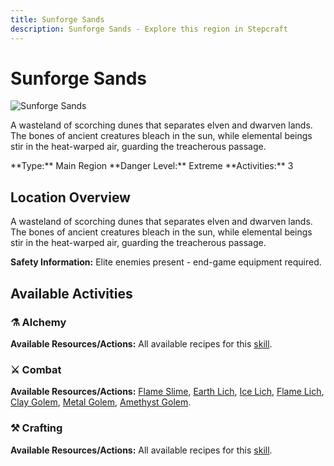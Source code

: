 ```yaml
---
title: Sunforge Sands
description: Sunforge Sands - Explore this region in Stepcraft
---
```


# Sunforge Sands

<div className="flex items-start gap-6 mb-8">
  <div className="flex-shrink-0">
    <img src="/assets/locations/sunforge_sands.png" alt="Sunforge Sands" className="w-32 h-32 border rounded-lg object-cover" />
  </div>
  <div className="flex-1">
    <div className="space-y-3">
      <p className="text-lg text-muted-foreground">A wasteland of scorching dunes that separates elven and dwarven lands. The bones of ancient creatures bleach in the sun, while elemental beings stir in the heat-warped air, guarding the treacherous passage.</p>
      <div className="flex flex-wrap gap-4 text-sm">
        <span className="px-3 py-1 bg-blue-100 dark:bg-blue-900 rounded-md">
          **Type:** Main Region
        </span>
        <span className="px-3 py-1 bg-red-100 dark:bg-red-900 rounded-md">
          **Danger Level:** Extreme
        </span>
        <span className="px-3 py-1 bg-purple-100 dark:bg-purple-900 rounded-md">
          **Activities:** 3
        </span>
      </div>
    </div>
  </div>
</div>

## Location Overview

A wasteland of scorching dunes that separates elven and dwarven lands. The bones of ancient creatures bleach in the sun, while elemental beings stir in the heat-warped air, guarding the treacherous passage.

**Safety Information:** Elite enemies present - end-game equipment required.



## Available Activities


### ⚗️ Alchemy

**Available Resources/Actions:** All available recipes for this [skill](/docs/skills/individual/alchemy).



### ⚔️ Combat

**Available Resources/Actions:** [Flame Slime](/docs/enemies/individual/flame_slime), [Earth Lich](/docs/enemies/individual/earth_lich), [Ice Lich](/docs/enemies/individual/ice_lich), [Flame Lich](/docs/enemies/individual/flame_lich), [Clay Golem](/docs/enemies/individual/clay_golem), [Metal Golem](/docs/enemies/individual/metal_golem), [Amethyst Golem](/docs/enemies/individual/amethyst_golem).



### ⚒️ Crafting

**Available Resources/Actions:** All available recipes for this [skill](/docs/skills/individual/crafting).




